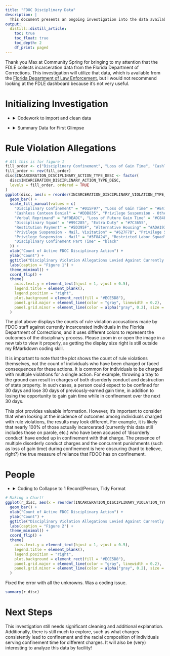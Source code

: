 ```yaml
---
title: "FDOC Disciplinary Data"
description: |
  This document presents an ongoing investigation into the data available through the FDLE on FDOC Disciplinary actions. (Investigation begun 2023-10-28, it's still in very rough and preliminary form)
output:
  distill::distill_article:
    toc: true
    toc_float: true
    toc_depth: 2
    df_print: paged
---
```


Thank you Max at Community Spring for bringing to my attention that the FDLE collects incarceration data from the Florida Department of Corrections. This investigation will utilize that data, which is available from the [Florida Department of Law Enforcement](https://www.fdle.state.fl.us/CJAB/CJDT/FDC-IS-Reports), but I would not recommend looking at the FDLE dashboard because it's not very useful. 

# Initializing Investigation

<ul>
    <li>
      <details>
        <summary>Codework to import and clean data</summary>
        <p>
```r
# Packages utilized:
pkgs = c("tidyverse",
         "kableExtra",
         "DT")
inst = lapply(pkgs, library, character.only = TRUE)

# Initializing Seed
set.seed(8675309)
# Bringing in Data
root <- read.csv("~/pubic_preclean/Incarcerationsupervision_00000.csv") %>%
  select("INCARCERATION_SUPERVISION_ID","RACE_CODE","SEX_CODE","ETHNICITY_CODE","INMATE_AGE","AGENCY_NAME", "CUSTODY_ADMISSION_DATE")
disc <- read.csv("~/pubic_preclean/IncarcerationSupervisionDisciplinary_00000.csv") %>%
  select("INCARCERATION_SUPERVISION_ID",'INCARCERATION_DISCIPLINARY_ACTION_TYPE_DESC',"INCARCERATION_DISCIPLINARY_VIOLATION_TYPE_DESC")
```

```r
#cleaning data
root$RACE_CODE <- as.factor(root$RACE_CODE)
root$SEX_CODE <- as.factor(root$SEX_CODE)
root$ETHNICITY_CODE <- as.factor(root$ETHNICITY_CODE)
root$AGENCY_NAME <- as.factor(root$AGENCY_NAME)
root$CUSTODY_ADMISSION_DATE <- as.Date(root$CUSTODY_ADMISSION_DATE)
disc$INCARCERATION_DISCIPLINARY_ACTION_TYPE_DESC <- as.factor(disc$INCARCERATION_DISCIPLINARY_ACTION_TYPE_DESC)
disc$INCARCERATION_DISCIPLINARY_VIOLATION_TYPE_DESC <- as.factor(disc$INCARCERATION_DISCIPLINARY_VIOLATION_TYPE_DESC)
```

  </p>
  </details>
  </li>
</ul>

<ul>
    <li>
      <details>
        <summary>Summary Data for First Glimpse</summary>
        <p>
        
So, the FDLE has a table that, once trimmed of all irrelevant data, looks like this:
Data on people:

```r
# Just the fsummary, mr computer plez 
summary(root)
```

All identifying information has been removed from these data. The supervision ID appears to be a unique FDLE internal identifier.

However, the records do seem to represent the entire population under the supervision or custody of the Florida Department of Corrections.

It appears that they do have every disciplinary action taken against these individuals, just recorded in a separate table.

```r
# now the other one plz mr computer
summary(disc)
```

  </p>
  </details>
  </li>
</ul>

# Rule Violation Allegations

```r
# All this is for figure 1
fill_order <- c("Disciplinary Confinement", "Loss of Gain Time", "Cashless Canteen Denial","Privilege Suspension - Other","Verbal Reprimand","Loss of Future Gain Time","Disciplinary Squad","Extra Duty","Restitution Payment","Alternative Housing","Privilege Suspension - Mail, Visitation","Privilege Suspension - Visitation","Privilege Suspension - Mail","Restricted Labor Squad","Disciplinary Confinement Part Time")
fill_order <- rev(fill_order)
disc$INCARCERATION_DISCIPLINARY_ACTION_TYPE_DESC <- factor(
  disc$INCARCERATION_DISCIPLINARY_ACTION_TYPE_DESC, 
  levels = fill_order, ordered = TRUE
)
ggplot(disc, aes(x = reorder(INCARCERATION_DISCIPLINARY_VIOLATION_TYPE_DESC, INCARCERATION_DISCIPLINARY_VIOLATION_TYPE_DESC, function(x) length(x)), fill = INCARCERATION_DISCIPLINARY_ACTION_TYPE_DESC)) +
  geom_bar() +
  scale_fill_manual(values = c(
    "Disciplinary Confinement" = "#015F97", "Loss of Gain Time" = "#E47237",
    "Cashless Canteen Denial" = "#DDB835", "Privilege Suspension - Other" = "#3F8A24",
    "Verbal Reprimand" = "#F0EADC", "Loss of Future Gain Time" = "#C84F68",
    "Disciplinary Squad" = "#99C285", "Extra Duty" = "#7C3655",
    "Restitution Payment" = "#5D395F", "Alternative Housing" = "#ADA193",
    "Privilege Suspension - Mail, Visitation" = "#627F7B", "Privilege Suspension - Visitation" = "#DDAC6D",
    "Privilege Suspension - Mail" = "#3F8A24", "Restricted Labor Squad" = "#8D422F",
    "Disciplinary Confinement Part Time" = "black"
  )) +
  xlab("Count of Active FDOC Disciplinary Action") +
  ylab("Count") +
  ggtitle("Disciplinary Violation Allegations Levied Against Currently Incarcerated FDOC Population, Colored by Disciplinary Outcome") +
  labs(caption = "Figure 1") +
  theme_minimal() +
  coord_flip() +
  theme(
    axis.text.y = element_text(hjust = 1, vjust = 0.5),
    legend.title = element_blank(),
    legend.position = "right",
    plot.background = element_rect(fill = "#ECE5D8"),
    panel.grid.major = element_line(color = "gray", linewidth = 0.2),
    panel.grid.minor = element_line(color = alpha("gray", 0.2), size = 1)
  )
```

The plot above displays the counts of rule violation accusations made by FDOC staff against currently incarcerated individuals in the Florida Department of Corrections, and it uses different colors to represent the outcomes of the disciplinary process. Please zoom in or open the image in a new tab to view it properly, as getting the display size right is still outside my RMarkdown coding skill.

It is important to note that the plot shows the count of rule violations themselves, not the count of individuals who have been charged or faced consequences for these actions. It is common for individuals to be charged with multiple violations for a single action. For example, throwing a tray to the ground can result in charges of both disorderly conduct and destruction of state property. In such cases, a person could expect to be confined for 30 days and lose 30 days of previously-earned gain time, in addition to losing the opportunity to gain gain time while in confinement over the next 30 days.

This plot provides valuable information. However, it's important to consider that when looking at the incidence of outcomes among individuals charged with rule violations, the results may look different. For example, it is likely that nearly 100% of those actually incarcerated (currently this data still includes those on parole, etc.) who have been accused of 'disorderly conduct' have ended up in confinement with that charge. The presence of multiple disorderly conduct charges and the concurrent punishments (such as loss of gain time) during confinement is here obscuring (hard to believe, right?) the true measure of reliance that FDOC has on confinement.

# People

<ul>
    <li>
      <details>
        <summary>Coding to Collapse to 1 Record/Person, Tidy Format</summary>
        <p>

```r
pivot_disc <- disc %>%
  group_by(INCARCERATION_SUPERVISION_ID, INCARCERATION_DISCIPLINARY_VIOLATION_TYPE_DESC) %>%
  summarize(count = n()) %>%
  pivot_wider(names_from = INCARCERATION_DISCIPLINARY_VIOLATION_TYPE_DESC, values_from = count, values_fill = 0)
disc_actions <- disc %>%
  select(INCARCERATION_SUPERVISION_ID, INCARCERATION_DISCIPLINARY_ACTION_TYPE_DESC) %>%
  unique()  %>%
  group_by(INCARCERATION_SUPERVISION_ID, INCARCERATION_DISCIPLINARY_ACTION_TYPE_DESC) %>%
  summarize(count = n()) %>%
  pivot_wider(names_from = INCARCERATION_DISCIPLINARY_ACTION_TYPE_DESC, values_from = count, values_fill = 0)

c_disc_1 <- merge(rbind(pivot_disc, disc_actions), root, by = "INCARCERATION_SUPERVISION_ID") %>% select(-"INMATE_AGE", -"INCARCERATION_SUPERVISION_ID")
c_disc <- c_disc_1
numeric_cols <- sapply(c_disc, is.numeric)

# Replace positive integers with 1 and NA values with 0 in numeric columns
c_disc[, numeric_cols] <- lapply(c_disc[, numeric_cols], function(x) ifelse(is.na(x), 0, ifelse(x > 0, 1, 0)))
c_disc$RACE_CODE <- as.factor(c_disc$RACE_CODE)

r_disc <- merge(root %>% select(INCARCERATION_SUPERVISION_ID, RACE_CODE), disc, by = "INCARCERATION_SUPERVISION_ID") %>% select(-"INCARCERATION_SUPERVISION_ID")
```

  </p>
  </details>
  </li>
</ul>

```r
# Making a Chart!
ggplot(r_disc, aes(x = reorder(INCARCERATION_DISCIPLINARY_VIOLATION_TYPE_DESC, INCARCERATION_DISCIPLINARY_VIOLATION_TYPE_DESC, function(x) length(x)), fill = RACE_CODE)) +
  geom_bar() +
  xlab("Count of Active FDOC Disciplinary Action") +
  ylab("Count") +
  ggtitle("Disciplinary Violation Allegations Levied Against Currently Incarcerated FDOC Population, Colored by Race") +
  labs(caption = "Figure 2") +
  theme_minimal() +
  coord_flip() +
  theme(
    axis.text.y = element_text(hjust = 1, vjust = 0.5),
    legend.title = element_blank(),
    legend.position = "right",
    plot.background = element_rect(fill = "#ECE5D8"),
    panel.grid.major = element_line(color = "gray", linewidth = 0.2),
    panel.grid.minor = element_line(color = alpha("gray", 0.2), size = 1)
  )
```

Fixed the error with all the unknowns. Was a coding issue.

```r
summary(r_disc)
```


# Next Steps

This investigation still needs significant cleaning and additional explanation. Additionally, there is still much to explore, such as what charges consistently lead to confinement and the racial composition of individuals serving confinement time for different charges. It will also be (very) interesting to analyze this data by facility!
